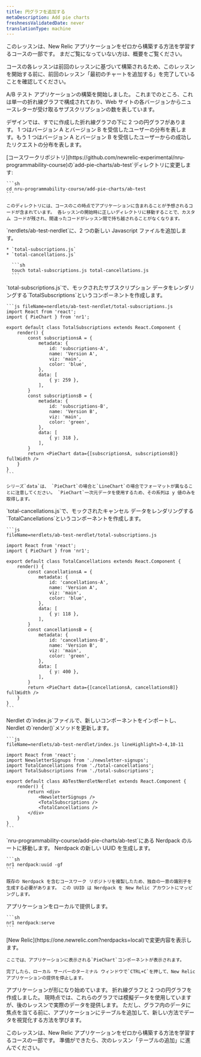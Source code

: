 ```yaml
---
title: 円グラフを追加する
metaDescription: Add pie charts
freshnessValidatedDate: never
translationType: machine
---
```


<Callout variant="tip">
  このレッスンは、New Relic アプリケーションをゼロから構築する方法を学習するコースの一部です。 まだご覧になっていない方は、概要をご覧ください。

  コースの各レッスンは前回のレッスンに基づいて構築されるため、このレッスンを開始する前に、前回のレッスン「最初のチャートを追加する」を完了していることを確認してください。
</Callout>

A/B テスト アプリケーションの構築を開始しました。 これまでのところ、これは単一の折れ線グラフで構成されており、Web サイトの各バージョンからニュースレターが受け取るサブスクリプションの数を表しています。

デザインでは、すでに作成した折れ線グラフの下に 2 つの円グラフがあります。 1 つはバージョン A とバージョン B を受信したユーザーの分布を表します。もう 1 つはバージョン A とバージョン B を受信したユーザーからの成功したリクエストの分布を表します。

<Steps>
  <Step>
    [コースワークリポジトリ](https://github.com/newrelic-experimental/nru-programmability-course)の`add-pie-charts/ab-test`ディレクトリに変更します:

    ```sh
    cd nru-programmability-course/add-pie-charts/ab-test
    ```

    このディレクトリには、コースのこの時点でアプリケーションに含まれることが予想されるコードが含まれています。 各レッスンの開始時に正しいディレクトリに移動することで、カスタム コードが残され、間違ったコードがレッスン間で持ち越されることがなくなります。
  </Step>

  <Step>
    `nerdlets/ab-test-nerdlet`に、2 つの新しい Javascript ファイルを追加します。

    * `total-subscriptions.js`
    * `total-cancellations.js`

      ```sh
      touch total-subscriptions.js total-cancellations.js
      ```
  </Step>

  <Step>
    `total-subscriptions.js`で、モックされたサブスクリプション データをレンダリングする`TotalSubscriptions`というコンポーネントを作成します。

    ```js fileName=nerdlets/ab-test-nerdlet/total-subscriptions.js
    import React from 'react';
    import { PieChart } from 'nr1';

    export default class TotalSubscriptions extends React.Component {
        render() {
            const subscriptionsA = {
                metadata: {
                    id: 'subscriptions-A',
                    name: 'Version A',
                    viz: 'main',
                    color: 'blue',
                },
                data: [
                    { y: 259 },
                ],
            }
            const subscriptionsB = {
                metadata: {
                    id: 'subscriptions-B',
                    name: 'Version B',
                    viz: 'main',
                    color: 'green',
                },
                data: [
                    { y: 318 },
                ],
            }
            return <PieChart data={[subscriptionsA, subscriptionsB]} fullWidth />
        }
    }
    ```

    シリーズ`data`は、 `PieChart`の場合と`LineChart`の場合でフォーマットが異なることに注意してください。 `PieChart`一次元データを使用するため、その系列は y 値のみを取得します。
  </Step>

  <Step>
    `total-cancellations.js`で、モックされたキャンセル データをレンダリングする`TotalCancellations`というコンポーネントを作成します。

    ```js
    fileName=nerdlets/ab-test-nerdlet/total-subscriptions.js

    import React from 'react';
    import { PieChart } from 'nr1';

    export default class TotalCancellations extends React.Component {
        render() {
            const cancellationsA = {
                metadata: {
                    id: 'cancellations-A',
                    name: 'Version A',
                    viz: 'main',
                    color: 'blue',
                },
                data: [
                    { y: 118 },
                ],
            }
            const cancellationsB = {
                metadata: {
                    id: 'cancellations-B',
                    name: 'Version B',
                    viz: 'main',
                    color: 'green',
                },
                data: [
                    { y: 400 },
                ],
            }
            return <PieChart data={[cancellationsA, cancellationsB]} fullWidth />
        }
    }
    ```
  </Step>

  <Step>
    Nerdlet の`index.js`ファイルで、新しいコンポーネントをインポートし、Nerdlet の`render()`メソッドを更新します。

    ```js
    fileName=nerdlets/ab-test-nerdlet/index.js lineHighlight=3-4,10-11

    import React from 'react';
    import NewsletterSignups from './newsletter-signups';
    import TotalCancellations from './total-cancellations';
    import TotalSubscriptions from './total-subscriptions';

    export default class AbTestNerdletNerdlet extends React.Component {
        render() {
            return <div>
                <NewsletterSignups />
                <TotalSubscriptions />
                <TotalCancellations />
            </div>
        }
    }
    ```
  </Step>

  <Step>
    `nru-programmability-course/add-pie-charts/ab-test`にある Nerdpack のルートに移動します。
  </Step>

  <Step>
    Nerdpack の新しい UUID を生成します。

    ```sh
    nr1 nerdpack:uuid -gf
    ```

    既存の Nerdpack を含むコースワーク リポジトリを複製したため、独自の一意の識別子を生成する必要があります。 この UUID は Nerdpack を New Relic アカウントにマッピングします。
  </Step>

  <Step>
    アプリケーションをローカルで提供します。

    ```sh
    nr1 nerdpack:serve
    ```
  </Step>

  <Step>
    [New Relic](https://one.newrelic.com?nerdpacks=local)で変更内容を表示します。

    ここでは、アプリケーションに表示される`PieChart`コンポーネントが表示されます。

    完了したら、ローカル サーバーのターミナル ウィンドウで`CTRL+C`を押して、New Relic アプリケーションの提供を停止します。
  </Step>
</Steps>

アプリケーションが形になり始めています。 折れ線グラフと 2 つの円グラフを作成しました。 現時点では、これらのグラフでは模擬データを使用していますが、後のレッスンで実際のデータを提供します。 ただし、グラフ内のデータに焦点を当てる前に、アプリケーションにテーブルを追加して、新しい方法でデータを視覚化する方法を学びます。

<Callout variant="course">
  このレッスンは、New Relic アプリケーションをゼロから構築する方法を学習するコースの一部です。 準備ができたら、次のレッスン「テーブルの追加」に進んでください。
</Callout>
